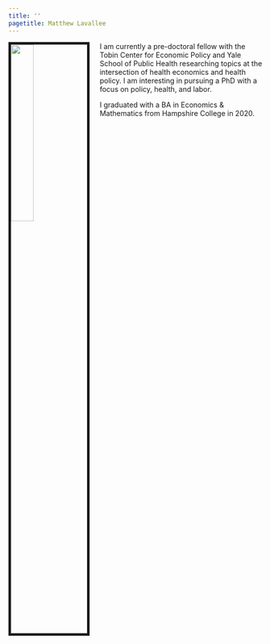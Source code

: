 ```yaml
---
title: ''
pagetitle: Matthew Lavallee
---
```


<link rel="stylesheet" href="styles.css" type="text/css">
<link rel="stylesheet" href="academicicons/css/academicons.min.css"/>

<img 
src="images/profilepic.png" 
style="width:30%; border:5px solid; margin-right:20px" 
align="left"> 

I am currently a pre-doctoral fellow with the Tobin Center for Economic Policy and Yale School of Public Health researching topics at the intersection of health economics and health policy. I am interesting in pursuing a PhD with a focus on policy, health, and labor.

I graduated with a BA in Economics & Mathematics from Hampshire College in 2020.
